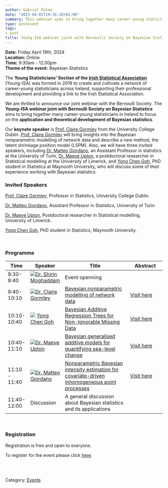 ```yaml
---
author: Gabriel Palma
date: "2023-04-01T19:36:26+02:00"
summary: This webinar aims to bring together many career-young statisticians in Ireland to focus on the application and theoretical development of Bayesian statistics.
type: postevent
tags:
- post
title: Young-ISA webinar joint with Bernoulli Society on Bayesian Statistics.
---
```


**Date:** Friday April 19th, 2024 <br>
**Location:** Online <br>
**Time:** 9:30am - 12.00pm <br>
**Theme of the event:** Bayesian Statistics <br>

The **Young Statisticians' Section of the <a href="https://istat.ie/" target="_blank">Irish Statistical Association**</a> (Young-ISA) was formed in 2019 to create and cultivate a network of career-young statisticians across Ireland, supporting their professional development and providing a link to the Irish Statistical Association.</p>

We are thrilled to announce our joint webinar with the Bernoulli Society. The **Young-ISA webinar joint with Bernoulli Society on Bayesian Statistics** aims to bring together many career-young statisticians in Ireland to focus on the **application and theoretical development of Bayesian statistics**.

Our **keynote speaker** is [Prof. Claire Gormley](https://people.ucd.ie/claire.gormley) from the University College Dublin. [Prof. Claire Gormley](https://people.ucd.ie/claire.gormley) will bring insights into the Bayesian nonparametric modelling of network data and describe a new method, the latent shrinkage position model (LSPM). Also, we will have three invited speakers, including [Dr. Matteo Giordano](https://matteogiordano.weebly.com/), an Assistant Professor in statistics at the University of  Turin, [Dr. Maeve Upton](https://www.ul.ie/research/dr-maeve-upton), a postdoctoral researcher in Statistical modelling at the University of Limerick, and [Yong Chen Goh](https://www.maynoothuniversity.ie/hamilton/our-people/yong-chen-goh), PhD student in Statistics at Maynooth University, who will discuss some of their experience working with Bayesian statistics.

### Invited Speakers

[Prof. Claire Gormley](https://people.ucd.ie/claire.gormley), Professor in Statistics, University College Dublin.

[Dr. Matteo Giordano](https://matteogiordano.weebly.com/), Assistant Professor in Statistics, University of  Turin

[Dr. Maeve Upton](https://www.ul.ie/research/dr-maeve-upton), Postdoctoral researcher in Statistical modelling, University of Limerick.  

[Yong Chen Goh](https://www.maynoothuniversity.ie/hamilton/our-people/yong-chen-goh), PhD student in Statistics, Maynooth University.  

<br>

### Programme

  
| Time          | Speaker | Title   | Abstract |
| ------------- | ------------------------------------------------------------------------------------ | ------------------------------------------------------------------------------------------------------------------------------------------------------------------------------------- | ------------------------------------------------------------------------------------------------- |
| 9:30- 9:40   | [<img src="/committee/pic_shirin_mog.png">](https://www.ul.ie/research/dr-shirin-moghaddam)[Dr. Shirin Moghaddam](https://www.ul.ie/research/dr-shirin-moghaddam) | Event openning| | 
| 9:40- 10:10   | [<img src="/webinars/posts/image/pic_clairegormley.png">](https://people.ucd.ie/claire.gormley)[Dr. Claire Gormley](https://people.ucd.ie/claire.gormley) | [Bayesian nonparametric modelling of network data](/webinars/posts/bayesianstatisticswebinar/2024-04-01-webinar_bayesian_clairegormley)| [Visit here](/webinars/posts/bayesianstatisticswebinar/2024-04-01-webinar_bayesian_clairegormley)|
| 10:10-10:40   | [<img src="/webinars/posts/image/pic_yongchengoh.png">](https://www.maynoothuniversity.ie/hamilton/our-people/yong-chen-goh) [Yong Chen Goh](https://www.maynoothuniversity.ie/hamilton/our-people/yong-chen-goh) | [Bayesian Additive Regression Trees for Non-Ignorable Missing Data](/webinars/posts/bayesianstatisticswebinar/2024-04-01-webinar_bayesian_yongchengoh)  | [Visit here](/webinars/posts/bayesianstatisticswebinar/2024-04-01-webinar_bayesian_yongchengoh)    | 
| 10:40-11:10   | [<img src="/webinars/posts/image/pic_maeveupton.png">](https://www.ul.ie/research/dr-maeve-upton)[Dr. Maeve Upton](https://www.ul.ie/research/dr-maeve-upton)                         | [Bayesian generalised additive models for quantifying sea-level change](/webinars/posts/bayesianstatisticswebinar/2024-04-01-webinar_bayesian_maeveupton)                              | [Visit here](/webinars/posts/bayesianstatisticswebinar/2024-04-01-webinar_bayesian_maeveupton)     |
| 11:10 - 11:40 | [<img src="/webinars/posts/image/pic_matteogiordano.png">](https://matteogiordano.weebly.com/)[Dr. Matteo Giordano](https://matteogiordano.weebly.com/)                                | [Nonparametric Bayesian intensity estimation for covariate-driven inhomogeneous point processes](/webinars/posts/bayesianstatisticswebinar/2024-04-01-webinar_bayesian_matteogiordano) | [Visit here](/webinars/posts/bayesianstatisticswebinar/2024-04-01-webinar_bayesian_matteogiordano) |
| 11:40-12:00   | Discussion                                                                           | A general discussion about Bayesian statistics and its applications                                                                                                                   |                                                                                                   |


<br>

### Registration
Registration is free and open to everyone.

To register for the event please click [here](https://forms.office.com/Pages/ResponsePage.aspx?id=zPVUFDW7hUa72YYh_YBVyVf5diHPK9hKlZHeXh9uPr5URERCRDQyQlpNOEQzVDBLU0ZTOVlBSEk3Qy4u).


<br>
<br>

Category: [<u>Events</u>](/events/)